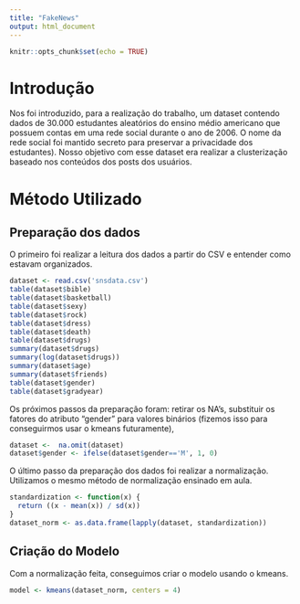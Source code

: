 ```yaml
---
title: "FakeNews"
output: html_document
---
```


```r
knitr::opts_chunk$set(echo = TRUE)
```

# Introdução

Nos foi introduzido, para a realização do trabalho, um dataset contendo dados de 30.000 estudantes aleatórios do ensino médio americano que possuem contas em uma rede social durante o ano de 2006. O nome da rede social foi mantido secreto para preservar a privacidade dos estudantes). Nosso objetivo com esse dataset era realizar a clusterização baseado nos conteúdos dos posts dos usuários.

# Método Utilizado

## Preparação dos dados

O primeiro foi realizar a leitura dos dados a partir do CSV e entender como estavam organizados.

```r
dataset <- read.csv('snsdata.csv')
table(dataset$bible)
table(dataset$basketball)
table(dataset$sexy)
table(dataset$rock)
table(dataset$dress)
table(dataset$death)
table(dataset$drugs)
summary(dataset$drugs)
summary(log(dataset$drugs))
summary(dataset$age)
summary(dataset$friends)
table(dataset$gender)
table(dataset$gradyear)
```

Os próximos passos da preparação foram: retirar os NA's, substituir os fatores do atributo "gender" para valores binários (fizemos isso para conseguirmos usar o kmeans futuramente),

```r
dataset <-  na.omit(dataset)
dataset$gender <- ifelse(dataset$gender=='M', 1, 0)
```

O último passo da preparação dos dados foi realizar a normalização. Utilizamos o mesmo método de normalização ensinado em aula.

```r
standardization <- function(x) {
  return ((x - mean(x)) / sd(x))
}
dataset_norm <- as.data.frame(lapply(dataset, standardization))
```

## Criação do Modelo

Com a normalização feita, conseguimos criar o modelo usando o kmeans. 

```r
model <- kmeans(dataset_norm, centers = 4)
```

